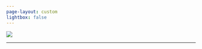 ```yaml
---
page-layout: custom
lightbox: false
---
```


<!-- Scripts-->
```{=HTML} 

<script src="./js/jquery.js"></script>
<script src="./js/d3js-dvs.js"></script>
<script src="./js/index-array-by.js"></script>


<script src="./js/globe.gl.js"></script>
<script type="module" src="./js/my_globe.gl.js">  </script>

<!-- bootbox modals for Globe -->
<script src="./js/bootbox.js"></script>
<script src="./js/marked.js"></script>
```


<!-- content: globe, dude, text -->
```{=HTML} 

<div class="container" >

<div id="intro_start" class="intro w-75"> </div>

<div class="d-flex align-items-end" >

<div id="dude" class="flex-shrink-0 d-none d-lg-block " data-toggle="tooltip"  data-bs-html="true"
title= "
Explore our field studies by pushing <i class='fas fa-circle'></i> on the Globe! <br>
Points are locations of {{< var N_birds >}} individuals from {{< var N_species >}} shorebird species we've tracked. 
Visit <strong> /Projects/ </strong>  for more.
"
>
<img src="./CONTENT/main/dude.png"  class="img-fluid img-right"> 
<hr>
</div>

<div id= "Earth" class="flex-shrink-0" > </div>

</div>


</div>


```


<!-- before body ends-->
```{=HTML} 


<script> 
// init bs tooltip  
$(document).ready(function(){
  $('[data-toggle="tooltip"]').tooltip();   
});

</script>


<script>

$.get('/CONTENT/main/intro_start.md', function(txt) {
    const htmlContent = marked.parse(txt);
    $('#intro_start').html(htmlContent);
});

</script>

<!-- <script>
// let the dude talk
$(document).ready(function() {

    setTimeout(function() {
      $("#dude").tooltip('show');
    }, 2000); 
    setTimeout(function() {
    
    $('#dude').tooltip('hide');
    }, 8000);

  });

</script> -->


<script>
// intro text as modal
$(document).on('click', '.show-read-more', function(e) {

  $.get("/CONTENT/main/intro.md", function (intro_text) {

    bootbox.alert({
      animate       : false,
      scrollable    : true,
      size          : "xl",
      centerVertical: true,
      message       : marked.parse(intro_text),
      backdrop      : true,
      closeButton   : true, 
      
      onShow : function(e) {
        $('#dude').tooltip('hide');
        $(this).find('.modal-footer').remove();
        $('#intro_start').hide();
        $('#dude').css('opacity', '0.05');
        $('#Earth').css('opacity', '0.05');
      }, 

      onHide : function(e) {
        $('#intro_start').show();
        $('#dude').css('opacity', '1');
        $('#Earth').css('opacity', '1');
      }, 




    });
  });
})

</script>

<!-- <script>

$(document).ready(function(){
    $(".nav-footer").remove();
});

</script>   -->










```
